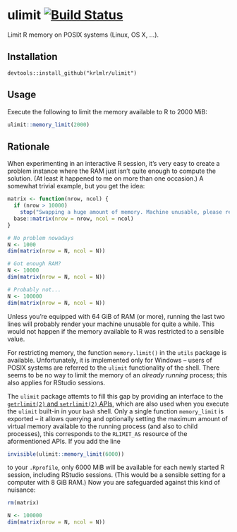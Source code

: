 # ulimit [![Build Status](https://travis-ci.org/krlmlr/ulimit.png?branch=master)](https://travis-ci.org/krlmlr/ulimit)

Limit R memory on POSIX systems (Linux, OS X, ...).

## Installation

```
devtools::install_github("krlmlr/ulimit")
```

## Usage

Execute the following to limit the memory available to R to 2000 MiB:

```r
ulimit::memory_limit(2000)
```

## Rationale

When experimenting in an interactive R session, it's very easy to create a problem instance where the RAM just isn't quite enough to compute the solution.  (At least it happened to me on more than one occasion.)  A somewhat trivial example, but you get the idea:

```r
matrix <- function(nrow, ncol) {
  if (nrow > 10000)
    stop("Swapping a huge amount of memory. Machine unusable, please reboot")
  base::matrix(nrow = nrow, ncol = ncol)
}
```

```r
# No problem nowadays
N <- 1000
dim(matrix(nrow = N, ncol = N))

# Got enough RAM?
N <- 10000
dim(matrix(nrow = N, ncol = N))

# Probably not...
N <- 100000
dim(matrix(nrow = N, ncol = N))
```

Unless you're equipped with 64 GiB of RAM (or more), running the last two lines will probably render your machine unusable for quite a while.  This would not happen if the memory available to R was restricted to a sensible value.

For restricting memory, the function `memory.limit()` in the `utils` package is available.  Unfortunately, it is implemented only for Windows -- users of POSIX systems are referred to the `ulimit` functionality of the shell.  There seems to be no way to limit the memory of an *already running* process; this also applies for RStudio sessions.

The `ulimit` package attemts to fill this gap by providing an interface to the [`getrlimit(2)` and `setrlimit(2)` APIs](http://linux.die.net/man/2/getrlimit), which are also used when you execute the `ulimit` built-in in your `bash` shell.  Only a single function `memory_limit` is exported -- it allows querying and optionally setting the maximum amount of virtual memory available to the running process (and also to child processes), this corresponds to the `RLIMIT_AS` resource of the aformentioned APIs.  If you add the line

```r
invisible(ulimit::memory_limit(6000))
```

to your `.Rprofile`, only 6000 MiB will be available for each newly started R session, including RStudio sessions.  (This would be a sensible setting for a computer with 8 GiB RAM.)  Now you are safeguarded against this kind of nuisance:

```r
rm(matrix)
```

```r
N <- 100000
dim(matrix(nrow = N, ncol = N))
```

